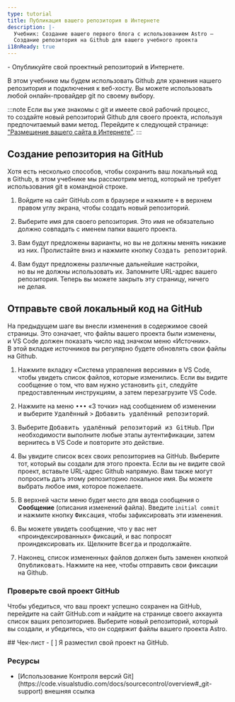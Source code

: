 ```yaml
---
type: tutorial
title: Публикация вашего репозитория в Интернете
description: |-
  Учебник: Создание вашего первого блога с использованием Astro —
  Создание репозитория на Github для вашего учебного проекта
i18nReady: true
---
```




<PreCheck>
  - Опубликуйте свой проектный репозиторий в Интернете.
</PreCheck>

В этом учебнике мы будем использовать Github для хранения нашего репозитория и подключения к веб-хосту. Вы можете использовать любой онлайн-провайдер git по своему выбору.

:::note
Если вы уже знакомы с git и имеете свой рабочий процесс, то создайте новый репозиторий Github для своего проекта, используя предпочитаемый вами метод. Перейдите к следующей странице: ["Размещение вашего сайта в Интернете"](/ru/tutorial/1-setup/5/).
:::

## Создание репозитория на GitHub

Хотя есть несколько способов, чтобы сохранить ваш локальный код в Github, в этом учебнике мы рассмотрим метод, который не требует использования git в командной строке.

1. Войдите на сайт GitHub.com в браузере и нажмите <kbd>+</kbd> в верхнем правом углу экрана, чтобы создать новый репозиторий.

2. Выберите имя для своего репозитория. Это имя не обязательно должно совпадать с именем папки вашего проекта.

3. Вам будут предложены варианты, но вы не должны менять никакие из них. Пролистайте вниз и нажмите кнопку <kbd>Создать репозиторий</kbd>.

4. Вам будут предложены различные дальнейшие настройки, но вы не должны использовать их. Запомните URL-адрес вашего репозитория. Теперь вы можете закрыть эту страницу, ничего не делая.

## Отправьте свой локальный код на GitHub

На предыдущем шаге вы внесли изменения в содержимое своей страницы. Это означает, что файлы вашего проекта были изменены, и VS Code должен показать число над значком меню «Источник». В этой вкладке источников вы регулярно будете обновлять свои файлы на Github.

1. Нажмите вкладку «Система управления версиями» в VS Code, чтобы увидеть список файлов, которые изменились. Если вы видите сообщение о том, что вам нужно установить `git`, следуйте предоставленным инструкциям, а затем перезагрузите VS Code.

2. Нажмите на меню <kbd>•••</kbd> «3 точки» над сообщением об изменении и выберите <kbd>Удалённый</kbd> > <kbd>Добавить удалённый репозиторий</kbd>.

3. Выберите <kbd>Добавить удалённый репозиторий из GitHub</kbd>. При необходимости выполните любые этапы аутентификации, затем вернитесь в VS Code и повторите это действие.

4. Вы увидите список всех своих репозиториев на GitHub. Выберите тот, который вы создали для этого проекта. Если вы не видите свой проект, вставьте URL-адрес Github напрямую. Вам также могут попросить дать этому репозиторию локальное имя. Вы можете выбрать любое имя, которое пожелаете.

5. В верхней части меню будет место для ввода сообщения о **Сообщение** (описания изменений файла). Введите `initial commit` и нажмите кнопку <kbd>Фиксация</kbd>, чтобы зафиксировать эти изменения.

7. Вы можете увидеть сообщение, что у вас нет «проиндексированных» фиксаций, и вас попросят проиндексировать их. Щелкните <kbd>Всегда</kbd> и продолжайте.

8. Наконец, список измененных файлов должен быть заменен кнопкой <kbd>Опубликовать</kbd>. Нажмите на нее, чтобы отправить свои фиксации на Github.

### Проверьте свой проект GitHub

Чтобы убедиться, что ваш проект успешно сохранен на GitHub, перейдите на сайт GitHub.com и найдите на странице своего аккаунта список ваших репозиториев. Выберите новый репозиторий, который вы создали, и убедитесь, что он содержит файлы вашего проекта Astro.




<Box icon="check-list">
## Чек-лист

<Checklist>
- [ ] Я разместил свой проект на GitHub.
</Checklist>
</Box>

### Ресурсы

- <p>[Использование Контроля версий Git](https://code.visualstudio.com/docs/sourcecontrol/overview#_git-support) <Badge>внешняя ссылка</Badge></p>
